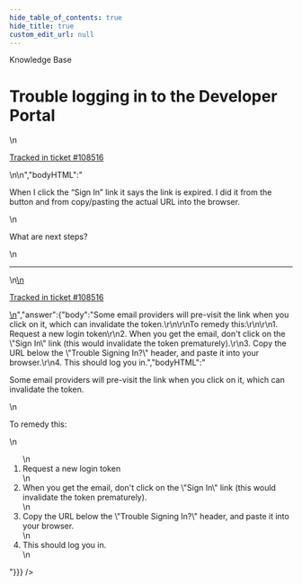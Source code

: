 ```yaml
---
hide_table_of_contents: true
hide_title: true
custom_edit_url: null
---
```



<CenterLayout>
<span className="title">Knowledge Base</span>
<h1>Trouble logging in to the Developer Portal</h1>
<GitHub discussion={{"id":"D_kwDOF8slf84APZ8N","number":395,"author":{"login":"pete0emerson"},"title":"Trouble logging in to the Developer Portal","body":"\nWhen I click the “Sign In” link it says the link is expired. I did it from the button and from copy/pasting the actual URL into the browser.\r\n\r\nWhat are next steps?\n\n---\n\n<ins datetime=\"2022-04-27T17:13:54Z\">\n  <p><a href=\"https://gruntwork.zendesk.com/agent/tickets/108516\">Tracked in ticket #108516</a></p>\n</ins>\n","bodyHTML":"<p dir=\"auto\">When I click the “Sign In” link it says the link is expired. I did it from the button and from copy/pasting the actual URL into the browser.</p>\n<p dir=\"auto\">What are next steps?</p>\n<hr>\n<ins datetime=\"2022-04-27T17:13:54Z\">\n  <p dir=\"auto\"><a href=\"https://gruntwork.zendesk.com/agent/tickets/108516\" rel=\"nofollow\">Tracked in ticket #108516</a></p>\n</ins>","answer":{"body":"Some email providers  will pre-visit the link when you click on it, which can invalidate the token.\r\n\r\nTo remedy this:\r\n\r\n1. Request a new login token\r\n2. When you get the email, don't click on the \"Sign In\" link (this would invalidate the token prematurely).\r\n3. Copy the URL below the \"Trouble Signing In?\" header, and paste it into your browser.\r\n4. This should log you in.","bodyHTML":"<p dir=\"auto\">Some email providers  will pre-visit the link when you click on it, which can invalidate the token.</p>\n<p dir=\"auto\">To remedy this:</p>\n<ol dir=\"auto\">\n<li>Request a new login token</li>\n<li>When you get the email, don't click on the \"Sign In\" link (this would invalidate the token prematurely).</li>\n<li>Copy the URL below the \"Trouble Signing In?\" header, and paste it into your browser.</li>\n<li>This should log you in.</li>\n</ol>"}}} />

</CenterLayout>
  

<!-- ##DOCS-SOURCER-START
{
  "sourcePlugin": "github-discussions",
  "hash": "0f8bb844d860f1ca518bc7f7b5ca4c12"
}
##DOCS-SOURCER-END -->
